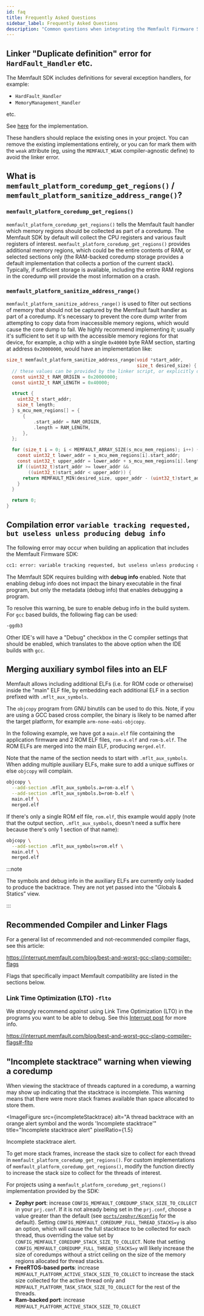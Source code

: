 ```yaml
---
id: faq
title: Frequently Asked Questions
sidebar_label: Frequently Asked Questions
description: "Common questions when integrating the Memfault Firmware SDK"
---
```



## Linker "Duplicate definition" error for `HardFault_Handler` etc.

The Memfault SDK includes definitions for several exception handlers, for
example:

- `HardFault_Handler`
- `MemoryManagement_Handler`

etc.

See
[here](https://github.com/memfault/memfault-firmware-sdk/blob/24f2c2627c9f20e921e61d1b635cab58f34af3b8/components/panics/src/memfault_fault_handling_arm.c#L399-L427)
for the implementation.

These handlers should replace the existing ones in your project. You can remove
the existing implementations entirely, or you can for mark them with the `weak`
attribute (eg, using the `MEMFAULT_WEAK` compiler-agnostic define) to avoid the
linker error.

## What is `memfault_platform_coredump_get_regions()` / `memfault_platform_sanitize_address_range()`?

### `memfault_platform_coredump_get_regions()`

`memfault_platform_coredump_get_regions()` tells the Memfault fault handler
which memory regions should be collected as part of a coredump. The Memfault SDK
by default will collect the CPU registers and various fault registers of
interest. `memfault_platform_coredump_get_regions()` provides additional memory
regions, which could be the entire contents of RAM, or selected sections only
(the RAM-backed coredump storage provides a default implementation that collects
a portion of the current stack). Typically, if sufficient storage is available,
including the entire RAM regions in the coredump will provide the most
information on a crash.

### `memfault_platform_sanitize_address_range()`

`memfault_platform_sanitize_address_range()` is used to filter out sections of
memory that should not be captured by the Memfault fault handler as part of a
coredump. It's necessary to prevent the core dump writer from attempting to copy
data from inaccessible memory regions, which would cause the core dump to fail.
We highly recommend implementing it; usually it's sufficient to set it up with
the accessible memory regions for that device, for example, a chip with a single
`0x40000` byte RAM section, starting at address `0x20000000`, would have an
implementation like:

```c
size_t memfault_platform_sanitize_address_range(void *start_addr,
                                                size_t desired_size) {
  // these values can be provided by the linker script, or explicitly defined
  const uint32_t RAM_ORIGIN = 0x20000000;
  const uint32_t RAM_LENGTH = 0x40000;

  struct {
    uint32_t start_addr;
    size_t length;
  } s_mcu_mem_regions[] = {
      {
          .start_addr = RAM_ORIGIN,
          .length = RAM_LENGTH,
      },
  };

  for (size_t i = 0; i < MEMFAULT_ARRAY_SIZE(s_mcu_mem_regions); i++) {
    const uint32_t lower_addr = s_mcu_mem_regions[i].start_addr;
    const uint32_t upper_addr = lower_addr + s_mcu_mem_regions[i].length;
    if ((uint32_t)start_addr >= lower_addr &&
        ((uint32_t)start_addr < upper_addr)) {
      return MEMFAULT_MIN(desired_size, upper_addr - (uint32_t)start_addr);
    }
  }

  return 0;
}
```

## Compilation error `variable tracking requested, but useless unless producing debug info`

The following error may occur when building an application that includes the
Memfault Firmware SDK:

```bash
cc1: error: variable tracking requested, but useless unless producing debug info [-Werror]
```

The Memfault SDK requires building with **debug info** enabled. Note that
enabling debug info does not impact the binary executable in the final program,
but only the metadata (debug info) that enables debugging a program.

To resolve this warning, be sure to enable debug info in the build system. For
`gcc` based builds, the following flag can be used:

```bash
-ggdb3
```

Other IDE's will have a "Debug" checkbox in the C compiler settings that should
be enabled, which translates to the above option when the IDE builds with `gcc`.

## Merging auxiliary symbol files into an ELF

Memfault allows including additional ELFs (i.e. for ROM code or otherwise)
inside the "main" ELF file, by embedding each additional ELF in a section
prefixed with `.mflt_aux_symbols`.

The `objcopy` program from GNU binutils can be used to do this. Note, if you are
using a GCC based cross compiler, the binary is likely to be named after the
target platform, for example `arm-none-eabi-objcopy`.

In the following example, we have got a `main.elf` file containing the
application firmware and 2 ROM ELF files, `rom-a.elf` and `rom-b.elf`. The ROM
ELFs are merged into the main ELF, producing `merged.elf`.

Note that the name of the section needs to start with `.mflt_aux_symbols`. When
adding multiple auxiliary ELFs, make sure to add a unique suffixes or else
`objcopy` will complain.

```bash
objcopy \
  --add-section .mflt_aux_symbols.a=rom-a.elf \
  --add-section .mflt_aux_symbols.b=rom-b.elf \
  main.elf \
  merged.elf
```

If there's only a single ROM elf file, `rom.elf`, this example would apply (note
that the output section, `.mflt_aux_symbols`, doesn't need a suffix here because
there's only 1 section of that name):

```bash
objcopy \
  --add-section .mflt_aux_symbols=rom.elf \
  main.elf \
  merged.elf
```

:::note

The symbols and debug info in the auxiliary ELFs are currently only loaded to
produce the backtrace. They are not yet passed into the "Globals & Statics”
view.

:::

## Recommended Compiler and Linker Flags

For a general list of recommended and not-recommended compiler flags, see this
article:

<https://interrupt.memfault.com/blog/best-and-worst-gcc-clang-compiler-flags>

Flags that specifically impact Memfault compatibility are listed in the sections
below.

### Link Time Optimization (LTO) `-flto`

We strongly recommend _against_ using Link Time Optimization (LTO) in the
programs you want to be able to debug. See this
[Interrupt post](https://interrupt.memfault.com/blog/best-and-worst-gcc-clang-compiler-flags#-flto)
for more info.

<https://interrupt.memfault.com/blog/best-and-worst-gcc-clang-compiler-flags#-flto>

## "Incomplete stacktrace" warning when viewing a coredump

When viewing the stacktrace of threads captured in a coredump, a warning may
show up indicating that the stacktrace is incomplete. This warning means that
there were more stack frames available than space allocated to store them.

<ImageFigure
  src={incompleteStacktrace}
  alt="A thread backtrace with an orange alert symbol and the words 'Incomplete stacktrace'"
  title="Incomplete stacktrace alert"
  pixelRatio={1.5}
>
  Incomplete stacktrace alert.
</ImageFigure>

To get more stack frames, increase the stack size to collect for each thread in
`memfault_platform_coredump_get_regions()`. For custom implementations of
`memfault_platform_coredump_get_regions()`, modify the function directly to
increase the stack size to collect for the threads of interest.

For projects using a `memfault_platform_coredump_get_regions()` implementation
provided by the SDK:

- **Zephyr port**: increase `CONFIG_MEMFAULT_COREDUMP_STACK_SIZE_TO_COLLECT` in
  your `prj.conf`. If it is not already being set in the `prj.conf`, choose a
  value greater than the default (see
  [`ports/zephyr/Kconfig`](https://github.com/memfault/memfault-firmware-sdk/blob/master/ports/zephyr/Kconfig)
  for the default). Setting `CONFIG_MEMFAULT_COREDUMP_FULL_THREAD_STACKS=y` is
  also an option, which will cause the full stacktrace to be collected for each
  thread, thus overriding the value set by
  `CONFIG_MEMFAULT_COREDUMP_STACK_SIZE_TO_COLLECT`. Note that setting
  `CONFIG_MEMFAULT_COREDUMP_FULL_THREAD_STACKS=y` will likely increase the size
  of coredumps without a strict ceiling on the size of the memory regions
  allocated for thread stacks.
- **FreeRTOS-based ports**: increase
  `MEMFAULT_PLATFORM_ACTIVE_STACK_SIZE_TO_COLLECT` to increase the stack size
  collected for the active thread only and
  `MEMFAULT_PLATFORM_TASK_STACK_SIZE_TO_COLLECT` for the rest of the threads.
- **Ram-backed port**: increase `MEMFAULT_PLATFORM_ACTIVE_STACK_SIZE_TO_COLLECT`
